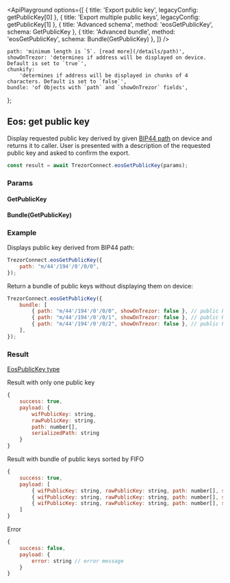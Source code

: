 

<ApiPlayground
    options={[
        { title: 'Export public key', legacyConfig: getPublicKey[0] },
        { title: 'Export multiple public keys', legacyConfig: getPublicKey[1] },
        { title: 'Advanced schema', method: 'eosGetPublicKey', schema: GetPublicKey },
        { title: 'Advanced bundle', method: 'eosGetPublicKey', schema: Bundle(GetPublicKey) },
    ]}
/>

    path: 'minimum length is `5`. [read more](/details/path)',
    showOnTrezor: 'determines if address will be displayed on device. Default is set to `true`',
    chunkify:
        'determines if address will be displayed in chunks of 4 characters. Default is set to `false`',
    bundle: 'of Objects with `path` and `showOnTrezor` fields',
};

## Eos: get public key

Display requested public key derived by given [BIP44 path](/details/path) on device and returns it to caller.
User is presented with a description of the requested public key and asked to confirm the export.

```javascript
const result = await TrezorConnect.eosGetPublicKey(params);
```

### Params

<CommonParamsLink />

#### GetPublicKey

<ParamsTable schema={GetPublicKey} descriptions={paramDescriptions} />

#### Bundle(GetPublicKey)

<Param name="bundle" type="`Array` of Objects with above schema" />

### Example

Displays public key derived from BIP44 path:

```javascript
TrezorConnect.eosGetPublicKey({
    path: "m/44'/194'/0'/0/0",
});
```

Return a bundle of public keys without displaying them on device:

```javascript
TrezorConnect.eosGetPublicKey({
    bundle: [
        { path: "m/44'/194'/0'/0/0", showOnTrezor: false }, // public key 1
        { path: "m/44'/194'/0'/0/1", showOnTrezor: false }, // public key 2
        { path: "m/44'/194'/0'/0/2", showOnTrezor: false }, // public key 3
    ],
});
```

### Result

[EosPublicKey type](https://github.com/trezor/trezor-suite/blob/develop/packages/connect/src/types/api/eos/index.ts)

Result with only one public key

```javascript
{
    success: true,
    payload: {
        wifPublicKey: string,
        rawPublicKey: string,
        path: number[],
        serializedPath: string
    }
}
```

Result with bundle of public keys sorted by FIFO

```javascript
{
    success: true,
    payload: [
        { wifPublicKey: string, rawPublicKey: string, path: number[], serializedPath: string }, // public key 1
        { wifPublicKey: string, rawPublicKey: string, path: number[], serializedPath: string }, // public key 2
        { wifPublicKey: string, rawPublicKey: string, path: number[], serializedPath: string }  // public key 3
    ]
}
```

Error

```javascript
{
    success: false,
    payload: {
        error: string // error message
    }
}
```
